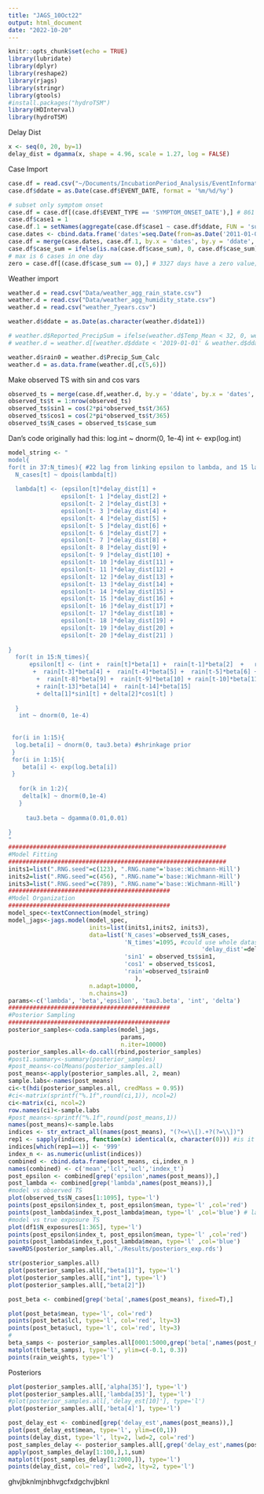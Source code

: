 ```yaml
---
title: "JAGS_10Oct22"
output: html_document
date: "2022-10-20"
---
```


```r
knitr::opts_chunk$set(echo = TRUE)
library(lubridate)
library(dplyr)
library(reshape2)
library(rjags)
library(stringr)
library(gtools)
#install.packages("hydroTSM")
library(HDInterval)
library(hydroTSM)
```


Delay Dist 
```r
x <- seq(0, 20, by=1)
delay_dist = dgamma(x, shape = 4.96, scale = 1.27, log = FALSE)

```

Case Import 
```r
case.df = read.csv("~/Documents/IncubationPeriod_Analysis/EventInformationExtract_2011_2021.csv")
case.df$ddate = as.Date(case.df$EVENT_DATE, format = '%m/%d/%y')

# subset only symptom onset
case.df = case.df[(case.df$EVENT_TYPE == 'SYMPTOM_ONSET_DATE'),] # 861 
case.df$case1 = 1
case.df.1 = setNames(aggregate(case.df$case1 ~ case.df$ddate, FUN = 'sum'), c("ddate", "case_sum"))
case.dates <- cbind.data.frame('dates'=seq.Date(from=as.Date('2011-01-01'), to=as.Date('2021-12-31'), by='day'))
case.df = merge(case.dates, case.df.1, by.x = 'dates', by.y = 'ddate', all.x = T)
case.df$case_sum = ifelse(is.na(case.df$case_sum), 0, case.df$case_sum)
# max is 6 cases in one day 
zero = case.df[(case.df$case_sum == 0),] # 3327 days have a zero value;  82% of days have zero 


```


Weather import 

```r
weather.d = read.csv("Data/weather_agg_rain_state.csv")
weather.d = read.csv("Data/weather_agg_humidity_state.csv")
weather.d = read.csv("weather_7years.csv")

weather.d$ddate = as.Date(as.character(weather.d$date1))

# weather.d$Reported_PrecipSum = ifelse(weather.d$Temp_Mean < 32, 0, weather.d$Reported_PrecipSum)
# weather.d = weather.d[(weather.d$ddate < '2019-01-01' & weather.d$ddate > '2017-12-31'),]

weather.d$rain0 = weather.d$Precip_Sum_Calc
weather.d = as.data.frame(weather.d[,c(5,6)])


```


Make observed TS with sin and cos vars 
```r

observed_ts = merge(case.df,weather.d, by.y = 'ddate', by.x = 'dates', all.x = T)
observed_ts$t = 1:nrow(observed_ts)
observed_ts$sin1 = cos(2*pi*observed_ts$t/365)
observed_ts$cos1 = cos(2*pi*observed_ts$t/365)
observed_ts$N_cases = observed_ts$case_sum

```

Dan's code originally had this: 
   log.int ~ dnorm(0, 1e-4)
   int <- exp(log.int)

```r
model_string <- "
model{
for(t in 37:N_times){ #22 lag from linking epsilon to lambda, and 15 lag from linking rainfall to epsilon
  N_cases[t] ~ dpois(lambda[t])
  
  lambda[t] <- (epsilon[t]*delay_dist[1] + 
               epsilon[t- 1 ]*delay_dist[2] + 
               epsilon[t- 2 ]*delay_dist[3] +
               epsilon[t- 3 ]*delay_dist[4] + 
               epsilon[t- 4 ]*delay_dist[5] +
               epsilon[t- 5 ]*delay_dist[6] + 
               epsilon[t- 6 ]*delay_dist[7] +
               epsilon[t- 7 ]*delay_dist[8] + 
               epsilon[t- 8 ]*delay_dist[9] +
               epsilon[t- 9 ]*delay_dist[10] + 
               epsilon[t- 10 ]*delay_dist[11] +
               epsilon[t- 11 ]*delay_dist[12] + 
               epsilon[t- 12 ]*delay_dist[13] +
               epsilon[t- 13 ]*delay_dist[14] + 
               epsilon[t- 14 ]*delay_dist[15] +
               epsilon[t- 15 ]*delay_dist[16] + 
               epsilon[t- 16 ]*delay_dist[17] +
               epsilon[t- 17 ]*delay_dist[18] +
               epsilon[t- 18 ]*delay_dist[19] +
               epsilon[t- 19 ]*delay_dist[20] +
               epsilon[t- 20 ]*delay_dist[21] )
            
} 
  for(t in 15:N_times){
      epsilon[t] <- (int +  rain[t]*beta[1] +  rain[t-1]*beta[2]  +   rain[t-2]*beta[3]
       +  rain[t-3]*beta[4] +  rain[t-4]*beta[5] +  rain[t-5]*beta[6] +  rain[t-6]*beta[7] +  rain[t-7]*beta[8]
        +  rain[t-8]*beta[9] +  rain[t-9]*beta[10] + rain[t-10]*beta[11] +  rain[t-11]*beta[12] + rain[t-12]*beta[13]
        + rain[t-13]*beta[14] +  rain[t-14]*beta[15] 
        + delta[1]*sin1[t] + delta[2]*cos1[t] )  
        
  }
   int ~ dnorm(0, 1e-4)
   
   
 for(i in 1:15){
  log.beta[i] ~ dnorm(0, tau3.beta) #shrinkage prior
 }
 for(i in 1:15){
    beta[i] <- exp(log.beta[i])
 }
  
   for(k in 1:2){
    delta[k] ~ dnorm(0,1e-4)
   }
  
     tau3.beta ~ dgamma(0.01,0.01)
    
}
"
##############################################################
#Model Fitting
##############################################################
inits1=list(".RNG.seed"=c(123), ".RNG.name"='base::Wichmann-Hill')
inits2=list(".RNG.seed"=c(456), ".RNG.name"='base::Wichmann-Hill')
inits3=list(".RNG.seed"=c(789), ".RNG.name"='base::Wichmann-Hill')
##############################################
#Model Organization
##############################################
model_spec<-textConnection(model_string)
model_jags<-jags.model(model_spec, 
                       inits=list(inits1,inits2, inits3),
                       data=list('N_cases'=observed_ts$N_cases,
                                 'N_times'=1095, #could use whole dataset but would take a long time
                                                       'delay_dist'=delay_dist,
                                 'sin1' = observed_ts$sin1,
                                 'cos1' = observed_ts$cos1,
                                 'rain'=observed_ts$rain0
                                    ),
                       n.adapt=10000, 
                       n.chains=3)
params<-c('lambda', 'beta','epsilon', 'tau3.beta', 'int', 'delta')
##############################################
#Posterior Sampling
##############################################
posterior_samples<-coda.samples(model_jags, 
                                params, 
                                n.iter=10000)
posterior_samples.all<-do.call(rbind,posterior_samples)
#post1.summary<-summary(posterior_samples)
#post_means<-colMeans(posterior_samples.all)
post_means<-apply(posterior_samples.all, 2, mean)
sample.labs<-names(post_means)
ci<-t(hdi(posterior_samples.all, credMass = 0.95))
#ci<-matrix(sprintf("%.1f",round(ci,1)), ncol=2)
ci<-matrix(ci, ncol=2)
row.names(ci)<-sample.labs
#post_means<-sprintf("%.1f",round(post_means,1))
names(post_means)<-sample.labs
indices <- str_extract_all(names(post_means), "(?<=\\[).+?(?=\\])")
rep1 <- sapply(indices, function(x) identical(x, character(0))) #is it missing ie character(0)
indices[which(rep1==1)] <- '999'
index_n <- as.numeric(unlist(indices))
combined <- cbind.data.frame(post_means, ci,index_n )
names(combined) <- c('mean','lcl','ucl','index_t')
post_epsilon <- combined[grep('epsilon',names(post_means)),]
post_lambda <- combined[grep('lambda',names(post_means)),]
#model vs observed TS
plot(observed_ts$N_cases[1:1095], type='l')
points(post_epsilon$index_t, post_epsilon$mean, type='l' ,col='red')
points(post_lambda$index_t,post_lambda$mean, type='l' ,col='blue') # lambda should be the exposure dates? 
#model vs true exposure TS
plot(df1$N_exposures[1:365], type='l')
points(post_epsilon$index_t, post_epsilon$mean, type='l' ,col='red')
points(post_lambda$index_t,post_lambda$mean, type='l' ,col='blue')
saveRDS(posterior_samples.all,'./Results/posteriors_exp.rds')


```

```r
str(posterior_samples.all)
plot(posterior_samples.all[,"beta[1]"], type='l')
plot(posterior_samples.all[,"int"], type='l')
plot(posterior_samples.all[,"beta[2]"])
```

```r
post_beta <- combined[grep('beta[',names(post_means), fixed=T),]

plot(post_beta$mean, type='l', col='red')
points(post_beta$lcl, type='l', col='red', lty=3)
points(post_beta$ucl, type='l', col='red', lty=3)
#
beta_samps <- posterior_samples.all[0001:5000,grep('beta[',names(post_means), fixed=T)]
matplot(t(beta_samps), type='l', ylim=c(-0.1, 0.3))
points(rain_weights, type='l')
```


Posteriors
```r
plot(posterior_samples.all[,'alpha[35]'], type='l')
plot(posterior_samples.all[,'lambda[35]'], type='l')
#plot(posterior_samples.all[,'delay_est[10]'], type='l')
plot(posterior_samples.all[,'beta[4]'], type='l')
```

```r
post_delay_est <- combined[grep('delay_est',names(post_means)),]
plot(post_delay_est$mean, type='l', ylim=c(0,1))
points(delay_dist, type='l', lty=2, lwd=2, col='red')
post_samples_delay <- posterior_samples.all[,grep('delay_est',names(post_means))]
apply(post_samples_delay[1:100,],1,sum)
matplot(t(post_samples_delay[1:2000,]), type='l')
points(delay_dist, col='red', lwd=2, lty=2, type='l')
```


ghvjbknlmjnbhvgcfxdgchvjbknl








































